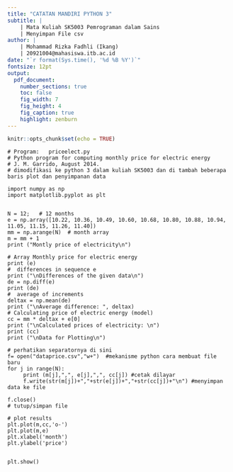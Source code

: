 ```yaml
---
title: "CATATAN MANDIRI PYTHON 3"
subtitle: | 
    | Mata Kuliah SK5003 Pemrograman dalam Sains
    | Menyimpan File csv
author: | 
    | Mohammad Rizka Fadhli (Ikang)
    | 20921004@mahasiswa.itb.ac.id
date: "`r format(Sys.time(), '%d %B %Y')`"
fontsize: 12pt
output: 
  pdf_document:
    number_sections: true
    toc: false
    fig_width: 7
    fig_height: 4
    fig_caption: true
    highlight: zenburn
---
```


```r
knitr::opts_chunk$set(echo = TRUE)
```


```
# Program:   priceelect.py
# Python program for computing monthly price for electric energy
# J. M. Garrido, August 2014.
# dimodifikasi ke python 3 dalam kuliah SK5003 dan di tambah beberapa baris plot dan penyimpanan data
 
import numpy as np
import matplotlib.pyplot as plt


N = 12;   # 12 months
e = np.array([10.22, 10.36, 10.49, 10.60, 10.68, 10.80, 10.88, 10.94, 11.05, 11.15, 11.26, 11.40])
mm = np.arange(N)  # month array
m = mm + 1
print ("Montly price of electricity\n")

# Array Monthly price for electric energy  
print (e)
#  differences in sequence e 
print ("\nDifferences of the given data\n")
de = np.diff(e)
print (de)
#  average of increments 
deltax = np.mean(de)
print ("\nAverage difference: ", deltax)
# Calculating price of electric energy (model)
cc = mm * deltax + e[0]
print ("\nCalculated prices of electricity: \n")
print (cc)
print ("\nData for Plotting\n")

# perhatikan separatornya di sini
f= open("dataprice.csv","w+")  #mekanisme python cara membuat file baru
for j in range(N):
     print (m[j],",", e[j],",", cc[j]) #cetak dilayar
     f.write(str(m[j])+","+str(e[j])+","+str(cc[j])+"\n") #menyimpan data ke file
    
f.close()   
# tutup/simpan file

# plot results
plt.plot(m,cc,'o-')
plt.plot(m,e)
plt.xlabel('month')
plt.ylabel('price')


plt.show()
```